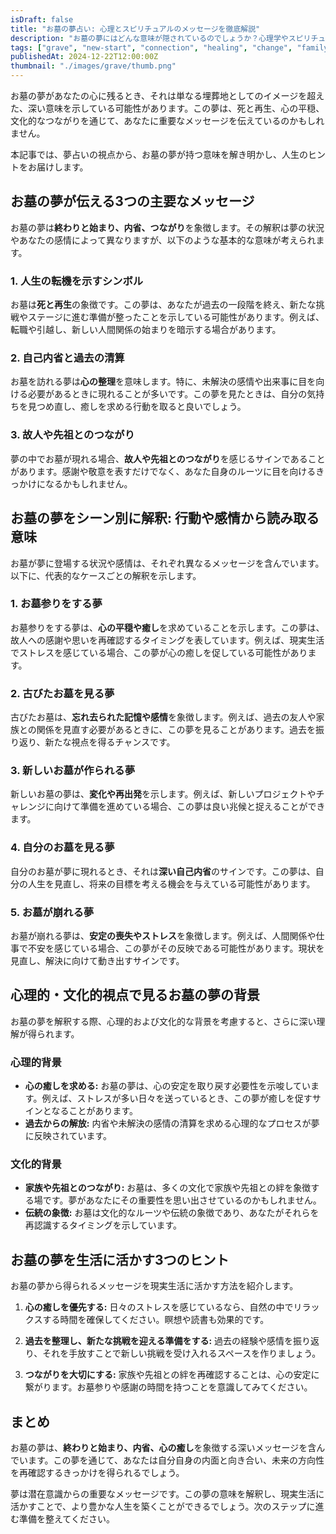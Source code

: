 ```yaml
---
isDraft: false
title: "お墓の夢占い: 心理とスピリチュアルのメッセージを徹底解説"
description: "お墓の夢にはどんな意味が隠されているのでしょうか？心理学やスピリチュアルな視点から、お墓の夢が示す未来へのヒントや人生のメッセージを解説します。"
tags: ["grave", "new-start", "connection", "healing", "change", "family-love", "stress", "subconscious"]
publishedAt: 2024-12-22T12:00:00Z
thumbnail: "./images/grave/thumb.png"
---
```


お墓の夢があなたの心に残るとき、それは単なる埋葬地としてのイメージを超えた、深い意味を示している可能性があります。この夢は、死と再生、心の平穏、文化的なつながりを通じて、あなたに重要なメッセージを伝えているのかもしれません。

本記事では、夢占いの視点から、お墓の夢が持つ意味を解き明かし、人生のヒントをお届けします。

<TableOfContents />

<AdUnit />

## お墓の夢が伝える3つの主要なメッセージ

お墓の夢は<strong>終わりと始まり、内省、つながり</strong>を象徴します。その解釈は夢の状況やあなたの感情によって異なりますが、以下のような基本的な意味が考えられます。

### 1. 人生の転機を示すシンボル

お墓は<strong>死と再生</strong>の象徴です。この夢は、あなたが過去の一段階を終え、新たな挑戦やステージに進む準備が整ったことを示している可能性があります。例えば、転職や引越し、新しい人間関係の始まりを暗示する場合があります。

### 2. 自己内省と過去の清算

お墓を訪れる夢は<strong>心の整理</strong>を意味します。特に、未解決の感情や出来事に目を向ける必要があるときに現れることが多いです。この夢を見たときは、自分の気持ちを見つめ直し、癒しを求める行動を取ると良いでしょう。

### 3. 故人や先祖とのつながり

夢の中でお墓が現れる場合、<strong>故人や先祖とのつながり</strong>を感じるサインであることがあります。感謝や敬意を表すだけでなく、あなた自身のルーツに目を向けるきっかけになるかもしれません。

<AdUnit />

## お墓の夢をシーン別に解釈: 行動や感情から読み取る意味

お墓が夢に登場する状況や感情は、それぞれ異なるメッセージを含んでいます。以下に、代表的なケースごとの解釈を示します。

### 1. お墓参りをする夢

お墓参りをする夢は、<strong>心の平穏や癒し</strong>を求めていることを示します。この夢は、故人への感謝や思いを再確認するタイミングを表しています。例えば、現実生活でストレスを感じている場合、この夢が心の癒しを促している可能性があります。

### 2. 古びたお墓を見る夢

古びたお墓は、<strong>忘れ去られた記憶や感情</strong>を象徴します。例えば、過去の友人や家族との関係を見直す必要があるときに、この夢を見ることがあります。過去を振り返り、新たな視点を得るチャンスです。

### 3. 新しいお墓が作られる夢

新しいお墓の夢は、<strong>変化や再出発</strong>を示します。例えば、新しいプロジェクトやチャレンジに向けて準備を進めている場合、この夢は良い兆候と捉えることができます。

### 4. 自分のお墓を見る夢

自分のお墓が夢に現れるとき、それは<strong>深い自己内省</strong>のサインです。この夢は、自分の人生を見直し、将来の目標を考える機会を与えている可能性があります。

### 5. お墓が崩れる夢

お墓が崩れる夢は、<strong>安定の喪失やストレス</strong>を象徴します。例えば、人間関係や仕事で不安を感じている場合、この夢がその反映である可能性があります。現状を見直し、解決に向けて動き出すサインです。

<AdUnit />

## 心理的・文化的視点で見るお墓の夢の背景

お墓の夢を解釈する際、心理的および文化的な背景を考慮すると、さらに深い理解が得られます。

### 心理的背景

- <strong>心の癒しを求める:</strong> お墓の夢は、心の安定を取り戻す必要性を示唆しています。例えば、ストレスが多い日々を送っているとき、この夢が癒しを促すサインとなることがあります。
- <strong>過去からの解放:</strong> 内省や未解決の感情の清算を求める心理的なプロセスが夢に反映されています。

### 文化的背景

- <strong>家族や先祖とのつながり:</strong> お墓は、多くの文化で家族や先祖との絆を象徴する場です。夢があなたにその重要性を思い出させているのかもしれません。
- <strong>伝統の象徴:</strong> お墓は文化的なルーツや伝統の象徴であり、あなたがそれらを再認識するタイミングを示しています。

<AdUnit />

## お墓の夢を生活に活かす3つのヒント

お墓の夢から得られるメッセージを現実生活に活かす方法を紹介します。

1. <strong>心の癒しを優先する:</strong>
   日々のストレスを感じているなら、自然の中でリラックスする時間を確保してください。瞑想や読書も効果的です。

2. <strong>過去を整理し、新たな挑戦を迎える準備をする:</strong>
   過去の経験や感情を振り返り、それを手放すことで新しい挑戦を受け入れるスペースを作りましょう。

3. <strong>つながりを大切にする:</strong>
   家族や先祖との絆を再確認することは、心の安定に繋がります。お墓参りや感謝の時間を持つことを意識してみてください。

<AdUnit />

## まとめ

お墓の夢は、<strong>終わりと始まり、内省、心の癒し</strong>を象徴する深いメッセージを含んでいます。この夢を通じて、あなたは自分自身の内面と向き合い、未来の方向性を再確認するきっかけを得られるでしょう。

夢は潜在意識からの重要なメッセージです。この夢の意味を解釈し、現実生活に活かすことで、より豊かな人生を築くことができるでしょう。次のステップに進む準備を整えてください。
